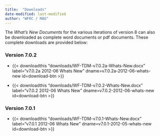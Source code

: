 ```yaml
---
title:  "Downloads"
date-modified: last-modified
author: "WFRC / MAG"
---
```


The *What's New Documents* for the various iterations of version 8 can also be downloaded as complete word documents or pdf documents. These complete downloads are provided below:

### Version 7.0.2

 - {{< downloadthis "downloads/WF-TDM-v7.0.2a-Whats-New.docx"
label="v7.0.2a 2012-06 Whats New" dname=v7.0.2a-2012-06-whats-new id=download-btn >}}

 - {{< downloadthis "downloads/WF-TDM-v7.0.2-Whats-New.docx"
label="v7.0.2 2012-06 Whats New" dname=v7.0.2-2012-06-whats-new id=download-btn >}}

### Version 7.0.1

 - {{< downloadthis "downloads/WF-TDM-v7.0.1-Whats-New.docx"
label="v7.0.1 2012-06 Whats New" dname=v7.0.1-2012-05-whats-new id=download-btn >}}
